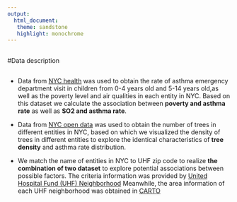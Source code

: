 ```yaml
---
output:
  html_document:
   theme: sandstone
   highlight: monochrome
---
```

##
##
#Data description

##
##
##
##

*   Data from [NYC health](http://a816-dohbesp.nyc.gov/IndicatorPublic/PublicTracking.aspx) was used to obtain the rate of asthma emergency department visit in children from 0-4 years old and 5-14 years old,as well as the poverty level and air qualities in each entity in NYC. Based on this dataset we calculate the association between __poverty and asthma rate__ as well as __SO2 and asthma rate__.


*   Data from [NYC open data](https://data.cityofnewyork.us/Environment/2015-Street-Tree-Census-Tree-Data/pi5s-9p35) was used to obtain the number of trees in different entities in NYC, based on which we visualized the density of trees in different entities to explore the identical characteristics of __tree density__ and asthma rate distribution.


*   We match the name of entities in NYC to UHF zip code to realize __the combination of two dataset__ to explore potential associations between possible factors. The criteria information was provided by [United Hospital Fund (UHF) Neighborhood](http://www.infoshare.org/misc/UHF.pdf) Meanwhile, the area information of each UHF neighborhood was obtained in [CARTO](https://catharob.carto.com/tables/uhf_42_dohmh_2009/public)






